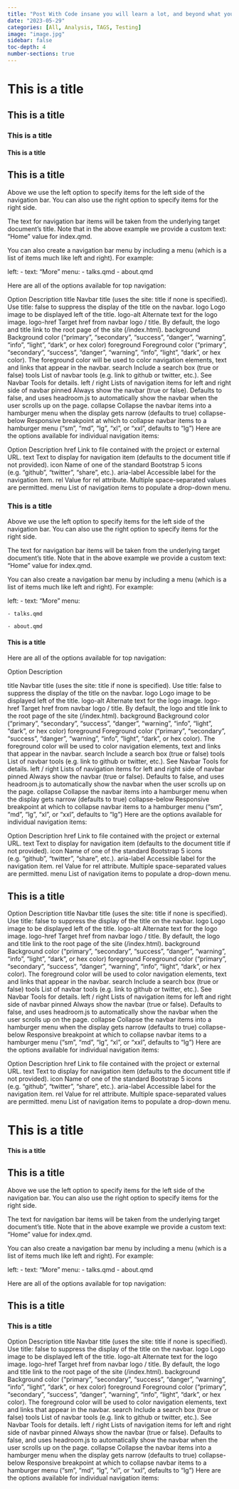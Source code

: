 ```yaml
---
title: "Post With Code insane you will learn a lot, and beyond what you can comprehend"
date: "2023-05-29"
categories: [All, Analysis, TAGS, Testing]
image: "image.jpg"
sidebar: false
toc-depth: 4
number-sections: true
---
```


# This is a title

## This is a title

### This is a title

#### This is a title

## This is a title

Above we use the left option to specify items for the left side of the navigation bar. You can also use the right option to specify items for the right side.

The text for navigation bar items will be taken from the underlying target document’s title. Note that in the above example we provide a custom text: "Home" value for index.qmd.

You can also create a navigation bar menu by including a menu (which is a list of items much like left and right). For example:

left:
- text: "More"
  menu:
    - talks.qmd
    - about.qmd

Here are all of the options available for top navigation:

Option	Description
title	Navbar title (uses the site: title if none is specified). Use title: false to suppress the display of the title on the navbar.
logo	Logo image to be displayed left of the title.
logo-alt	Alternate text for the logo image.
logo-href	Target href from navbar logo / title. By default, the logo and title link to the root page of the site (/index.html).
background	Background color (“primary”, “secondary”, “success”, “danger”, “warning”, “info”, “light”, “dark”, or hex color)
foreground	Foreground color (“primary”, “secondary”, “success”, “danger”, “warning”, “info”, “light”, “dark”, or hex color). The foreground color will be used to color navigation elements, text and links that appear in the navbar.
search	Include a search box (true or false)
tools	List of navbar tools (e.g. link to github or twitter, etc.). See Navbar Tools for details.
left / right	Lists of navigation items for left and right side of navbar
pinned	Always show the navbar (true or false). Defaults to false, and uses headroom.js to automatically show the navbar when the user scrolls up on the page.
collapse	Collapse the navbar items into a hamburger menu when the display gets narrow (defaults to true)
collapse-below	Responsive breakpoint at which to collapse navbar items to a hamburger menu (“sm”, “md”, “lg”, “xl”, or “xxl”, defaults to “lg”)
Here are the options available for individual navigation items:

Option	Description
href	Link to file contained with the project or external URL.
text	Text to display for navigation item (defaults to the document title if not provided).
icon	Name of one of the standard Bootstrap 5 icons (e.g. “github”, “twitter”, “share”, etc.).
aria-label	Accessible label for the navigation item.
rel	Value for rel attribute. Multiple space-separated values are permitted.
menu	List of navigation items to populate a drop-down menu.

### This is a title



Above we use the left option to specify items for the left side of the navigation bar. You can also use the right option to specify items for the right side.

The text for navigation bar items will be taken from the underlying target document’s title. Note that in the above example we provide a custom text: "Home" value for index.qmd.

You can also create a navigation bar menu by including a menu (which is a list of items much like left and right). For example:

left:
- text: "More"
  menu:

    - talks.qmd

    - about.qmd

#### This is a title


Here are all of the options available for top navigation:


Option	Description

title	Navbar title (uses the site: title if none is specified). Use title: false to suppress the display of the title on the navbar.
logo	Logo image to be displayed left of the title.
logo-alt	Alternate text for the logo image.
logo-href	Target href from navbar logo / title. By default, the logo and title link to the root page of the site (/index.html).
background	Background color (“primary”, “secondary”, “success”, “danger”, “warning”, “info”, “light”, “dark”, or hex color)
foreground	Foreground color (“primary”, “secondary”, “success”, “danger”, “warning”, “info”, “light”, “dark”, or hex color). The foreground color will be used to color navigation elements, text and links that appear in the navbar.
search	Include a search box (true or false)
tools	List of navbar tools (e.g. link to github or twitter, etc.). See Navbar Tools for details.
left / right	Lists of navigation items for left and right side of navbar
pinned	Always show the navbar (true or false). Defaults to false, and uses headroom.js to automatically show the navbar when the user scrolls up on the page.
collapse	Collapse the navbar items into a hamburger menu when the display gets narrow (defaults to true)
collapse-below	Responsive breakpoint at which to collapse navbar items to a hamburger menu (“sm”, “md”, “lg”, “xl”, or “xxl”, defaults to “lg”)
Here are the options available for individual navigation items:

Option	Description
href	Link to file contained with the project or external URL.
text	Text to display for navigation item (defaults to the document title if not provided).
icon	Name of one of the standard Bootstrap 5 icons (e.g. “github”, “twitter”, “share”, etc.).
aria-label	Accessible label for the navigation item.
rel	Value for rel attribute. Multiple space-separated values are permitted.
menu	List of navigation items to populate a drop-down menu.

## This is a title

Option	Description
title	Navbar title (uses the site: title if none is specified). Use title: false to suppress the display of the title on the navbar.
logo	Logo image to be displayed left of the title.
logo-alt	Alternate text for the logo image.
logo-href	Target href from navbar logo / title. By default, the logo and title link to the root page of the site (/index.html).
background	Background color (“primary”, “secondary”, “success”, “danger”, “warning”, “info”, “light”, “dark”, or hex color)
foreground	Foreground color (“primary”, “secondary”, “success”, “danger”, “warning”, “info”, “light”, “dark”, or hex color). The foreground color will be used to color navigation elements, text and links that appear in the navbar.
search	Include a search box (true or false)
tools	List of navbar tools (e.g. link to github or twitter, etc.). See Navbar Tools for details.
left / right	Lists of navigation items for left and right side of navbar
pinned	Always show the navbar (true or false). Defaults to false, and uses headroom.js to automatically show the navbar when the user scrolls up on the page.
collapse	Collapse the navbar items into a hamburger menu when the display gets narrow (defaults to true)
collapse-below	Responsive breakpoint at which to collapse navbar items to a hamburger menu (“sm”, “md”, “lg”, “xl”, or “xxl”, defaults to “lg”)
Here are the options available for individual navigation items:

Option	Description
href	Link to file contained with the project or external URL.
text	Text to display for navigation item (defaults to the document title if not provided).
icon	Name of one of the standard Bootstrap 5 icons (e.g. “github”, “twitter”, “share”, etc.).
aria-label	Accessible label for the navigation item.
rel	Value for rel attribute. Multiple space-separated values are permitted.
menu	List of navigation items to populate a drop-down menu.


# This is a title

#### This is a title

## This is a title


Above we use the left option to specify items for the left side of the navigation bar. You can also use the right option to specify items for the right side.

The text for navigation bar items will be taken from the underlying target document’s title. Note that in the above example we provide a custom text: "Home" value for index.qmd.

You can also create a navigation bar menu by including a menu (which is a list of items much like left and right). For example:

left:
- text: "More"
  menu:
    - talks.qmd
    - about.qmd

Here are all of the options available for top navigation:

## This is a title

### This is a title

Option	Description
title	Navbar title (uses the site: title if none is specified). Use title: false to suppress the display of the title on the navbar.
logo	Logo image to be displayed left of the title.
logo-alt	Alternate text for the logo image.
logo-href	Target href from navbar logo / title. By default, the logo and title link to the root page of the site (/index.html).
background	Background color (“primary”, “secondary”, “success”, “danger”, “warning”, “info”, “light”, “dark”, or hex color)
foreground	Foreground color (“primary”, “secondary”, “success”, “danger”, “warning”, “info”, “light”, “dark”, or hex color). The foreground color will be used to color navigation elements, text and links that appear in the navbar.
search	Include a search box (true or false)
tools	List of navbar tools (e.g. link to github or twitter, etc.). See Navbar Tools for details.
left / right	Lists of navigation items for left and right side of navbar
pinned	Always show the navbar (true or false). Defaults to false, and uses headroom.js to automatically show the navbar when the user scrolls up on the page.
collapse	Collapse the navbar items into a hamburger menu when the display gets narrow (defaults to true)
collapse-below	Responsive breakpoint at which to collapse navbar items to a hamburger menu (“sm”, “md”, “lg”, “xl”, or “xxl”, defaults to “lg”)
Here are the options available for individual navigation items:



















